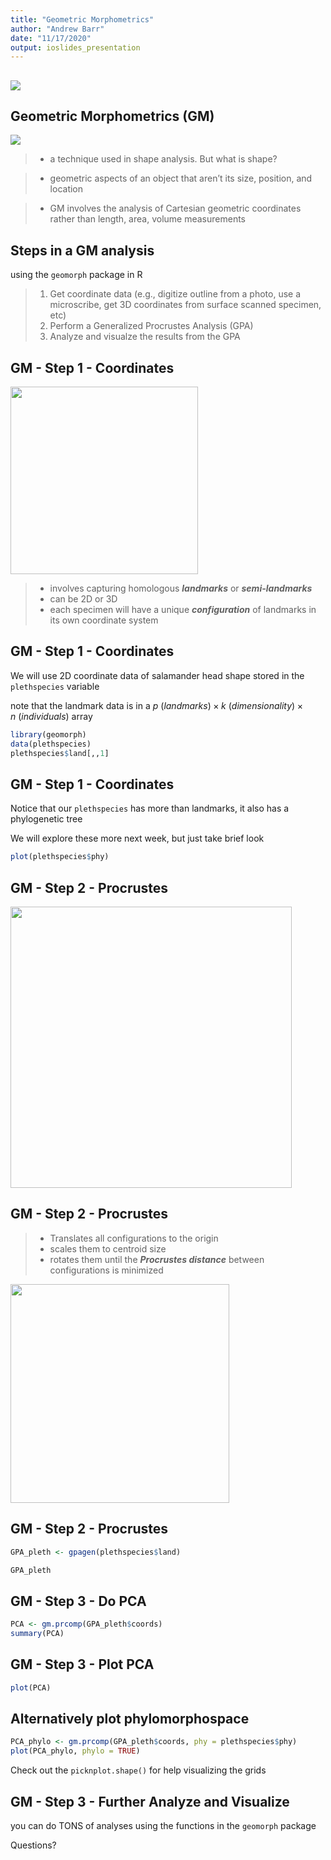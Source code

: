 ```yaml
---
title: "Geometric Morphometrics"
author: "Andrew Barr"
date: "11/17/2020"
output: ioslides_presentation
---
```


## 

<img src="http://imgs.xkcd.com/comics/code_quality.png">

## Geometric Morphometrics (GM) 

<img src="../images/GM_monkey_skull.jpg">

> * a technique used in shape analysis. But what is shape?

> * geometric aspects of an object that aren't its size, position, and location

> * GM involves the analysis of Cartesian geometric coordinates rather than length, area, volume measurements

## Steps in a GM analysis {.build}

using the `geomorph` package in R

> 1.  Get coordinate data (e.g., digitize outline from a photo, use a microscribe, get 3D coordinates from surface scanned specimen, etc)
> 2.  Perform a Generalized Procrustes Analysis (GPA)
> 3.  Analyze and visualze the results from the GPA

## GM - Step 1 - Coordinates {.build}


<img src="../images/landmarks_talus.png" height=300px>

> *  involves capturing homologous ***landmarks*** or ***semi-landmarks***
> *  can be 2D or 3D
> *  each specimen will have a unique ***configuration*** of landmarks in its own coordinate system

## GM - Step 1 - Coordinates {.build .smaller}

We will use 2D coordinate data of salamander head shape stored in the `plethspecies` variable

note that the landmark data is in a $p\ (landmarks) \times k   \ (dimensionality) \times n\ (individuals)$ array

```r
library(geomorph)
data(plethspecies)
plethspecies$land[,,1]
```

## GM - Step 1 - Coordinates {.build .smaller}

Notice that our `plethspecies` has more than landmarks, it also has a phylogenetic tree

We will explore these more next week, but just take brief look

```r
plot(plethspecies$phy)
```


## GM - Step 2 - Procrustes 

<img src="../images/procrustes.jpg" height=450px>

## GM - Step 2 - Procrustes {.build}

> * Translates all configurations to the origin
> * scales them to centroid size
> * rotates them until the ***Procrustes distance*** between configurations is minimized

<img src="../images/procrustes_steps.png" height=350px>


## GM - Step 2 - Procrustes {.build .smaller}


```r
GPA_pleth <- gpagen(plethspecies$land)
```


```r
GPA_pleth
```

## GM - Step 3 - Do PCA {.smaller}


```r

PCA <- gm.prcomp(GPA_pleth$coords)
summary(PCA)
```


## GM - Step 3 - Plot PCA {.smaller}

```r
plot(PCA)
```

## Alternatively plot phylomorphospace {.smaller}

```r
PCA_phylo <- gm.prcomp(GPA_pleth$coords, phy = plethspecies$phy)
plot(PCA_phylo, phylo = TRUE)
```

Check out the `picknplot.shape()` for help visualizing the grids

## GM - Step 3 - Further Analyze and Visualize {.build}

you can do TONS of analyses using the functions in the `geomorph` package

Questions?